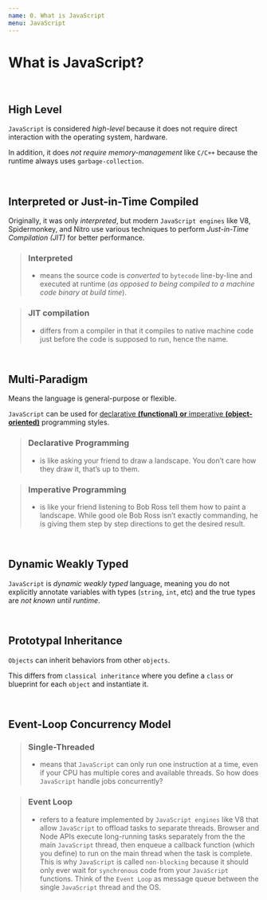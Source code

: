 ```yaml
---
name: 0. What is JavaScript
menu: JavaScript
---
```


# What is JavaScript?

<br />

## High Level

`JavaScript` is considered _high-level_ because it does not require direct interaction with the operating system, hardware.

In addition, it does _not require memory-management_ like `C/C++` because the runtime always uses `garbage-collection`.

<br />

## Interpreted or Just-in-Time Compiled

Originally, it was only _interpreted_, but modern `JavaScript engines` like V8, Spidermonkey, and Nitro use various techniques to perform _Just-in-Time Compilation (JIT)_ for better performance.

> ### **Interpreted**
>
> - means the source code is _converted_ to `bytecode` line-by-line and executed at runtime (_as opposed to being compiled to a machine code binary at build time_).

> ### **JIT compilation**
>
> - differs from a compiler in that it compiles to native machine code just before the code is supposed to run, hence the name.

<br />

## Multi-Paradigm

Means the language is general-purpose or flexible.

`JavaScript` can be used for [declarative **(functional)** **or** imperative **(object-oriented)**](https://codeburst.io/declarative-vs-imperative-programming-a8a7c93d9ad2) programming styles.

> ### **Declarative Programming**
>
> - is like asking your friend to draw a landscape. You don’t care how they draw it, that’s up to them.

> ### **Imperative Programming**
>
> - is like your friend listening to Bob Ross tell them how to paint a landscape. While good ole Bob Ross isn’t exactly commanding, he is giving them step by step directions to get the desired result.

<br />

## Dynamic Weakly Typed

`JavaScript` is _dynamic weakly typed_ language, meaning you do not explicitly annotate variables with types (`string`, `int`, etc) and the true types are _not known until runtime_.

<br />

## Prototypal Inheritance

`Objects` can inherit behaviors from other `objects`.

This differs from `classical inheritance` where you define a `class` or blueprint for each `object` and instantiate it.

<br />

## Event-Loop Concurrency Model

> ### **Single-Threaded**
>
> - means that `JavaScript` can only run one instruction at a time, even if your CPU has multiple cores and available threads. So how does `JavaScript` handle jobs concurrently?

> ### **Event Loop**
>
> - refers to a feature implemented by `JavaScript engines` like V8 that allow `JavaScript` to offload tasks to separate threads. Browser and Node APIs execute long-running tasks separately from the the main `JavaScript` thread, then enqueue a callback function (which you define) to run on the main thread when the task is complete. This is why `JavaScript` is called `non-blocking` because it should only ever wait for `synchronous` code from your `JavaScript` functions. Think of the `Event Loop` as message queue between the single `JavaScript` thread and the OS.
